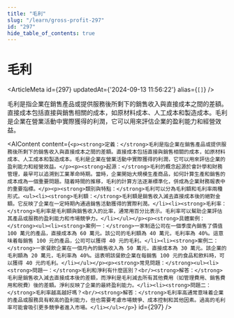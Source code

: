 ```yaml
---
title: "毛利"
slug: "/learn/gross-profit-297"
id: "297"
hide_table_of_contents: true
---
```



# 毛利

<ArticleMeta id={297} updatedAt={'2024-09-13 11:56:22'} alias={`[]`} />
<div className='border-solid border-b border-t-0 my-4 border-[var(--ifm-color-gray-300)]' />

毛利是指企業在銷售產品或提供服務後所剩下的銷售收入與直接成本之間的差額。直接成本包括直接與銷售相關的成本，如原材料成本、人工成本和製造成本。毛利是企業在營業活動中實際獲得的利潤，它可以用來評估企業的盈利能力和經營效益。

<AIContent content={`<p><strong>定義：</strong>毛利是指企業在銷售產品或提供服務後所剩下的銷售收入與直接成本之間的差額。直接成本包括直接與銷售相關的成本，如原材料成本、人工成本和製造成本。毛利是企業在營業活動中實際獲得的利潤，它可以用來評估企業的盈利能力和經營效益。</p><p><strong>起源：</strong>毛利的概念起源於會計學和財務管理，最早可以追溯到工業革命時期。當時，企業開始大規模生產商品，如何計算生產和銷售的成本成為一個重要問題。隨着時間的推移，毛利的計算方法逐漸標準化，併成為企業財務報表中的重要指標。</p><p><strong>類別與特點：</strong>毛利可以分為毛利額和毛利率兩種形式。<ul><li><strong>毛利額：</strong>毛利額是銷售收入減去直接成本後的絕對金額。它反映了企業在一定時期內通過銷售活動獲得的實際利潤。</li><li><strong>毛利率：</strong>毛利率是毛利額與銷售收入的比率，通常用百分比表示。毛利率可以幫助企業評估其產品或服務的盈利能力和市場競爭力。</li></ul></p><p><strong>具體案例：</strong><ul><li><strong>案例一：</strong>一家制造公司在一個季度內銷售了價值 100 萬元的產品，直接成本為 60 萬元。該公司的毛利額為 40 萬元，毛利率為 40%。這意味着每銷售 100 元的產品，公司可以獲得 40 元的毛利。</li><li><strong>案例二：</strong>一家餐飲企業在一個月內的銷售收入為 50 萬元，直接成本為 30 萬元。該企業的毛利額為 20 萬元，毛利率為 40%。這表明該餐飲企業在每銷售 100 元的食品和飲料時，可以獲得 40 元的毛利。</li></ul></p><p><strong>常見問題：</strong><ul><li><strong>問題一：</strong>毛利和淨利有什麼區別？<br/><strong>解答：</strong>毛利是銷售收入減去直接成本後的差額，而淨利是毛利減去所有其他費用（如管理費用、銷售費用和税費）後的差額。淨利反映了企業的最終盈利能力。</li><li><strong>問題二：</strong>毛利率越高越好嗎？<br/><strong>解答：</strong>毛利率高通常意味着企業的產品或服務具有較高的盈利能力，但也需要考慮市場競爭、成本控制和其他因素。過高的毛利率可能會吸引更多競爭者進入市場。</li></ul></p>`} id={297} />
